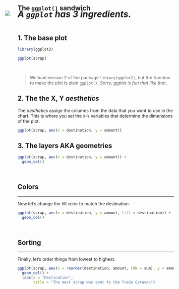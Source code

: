 
## The `ggplot()` sandwich {-}

![](../images/auto_plot.gif){style="margin-top: -22px; margin-left: -40px; max-width: 110%;"}

<h5 style="font-size: 28px; font-weight: bold; margin-top: -42px;"> A `ggplot` has 3 ingredients. </h5>


## 1. The base plot {-}
```r
library(ggplot2)
```

```r
ggplot(scrap)
```

<br>

> We load version 2 of the package `library(ggplot2)`, but the function to make the plot is plain `ggplot()`. _Sorry, ggplot is fun that like that._ 


## 2. The the X, Y _aesthetics_  {-}

The _aesthetics_ assign the columns from the data that you want to use in the chart. This is where you set the `X`-`Y` variables that determine the dimensions of the plot.

```r
ggplot(scrap, aes(x = destination, y = amount)) 
```


## 3. The layers AKA geometries  {-}
```r
ggplot(scrap, aes(x = destination, y = amount)) + 
  geom_col()
```

<br>

## Colors {-}
<hr class="hrlvl2">

Now let's change the fill color to match the destination.
```r
ggplot(scrap, aes(x = destination, y = amount, fill = destination)) +
  geom_col() 
```

<br>

## Sorting {-}
<hr class="hrlvl2">

Finally, let's order things from lowest to highest.
```r
ggplot(scrap, aes(x = reorder(destination, amount, FUN = sum), y = amount, fill = destination)) +
  geom_col() +
  labs(x = "Destination",
       title = "The most scrap was sent to the Trade Caravan")
```


